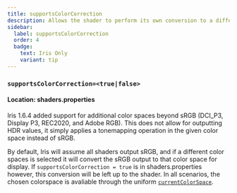 ```yaml
---
title: supportsColorCorrection
description: Allows the shader to perform its own conversion to a different colour space.
sidebar:
  label: supportsColorCorrection
  order: 4
  badge:
    text: Iris Only
    variant: tip
---
```


### `supportsColorCorrection=<true|false>`

#### Location: shaders.properties

Iris 1.6.4 added support for additional color spaces beyond sRGB (DCI_P3, Display P3, REC2020, and Adobe RGB). This does not allow for outputting HDR values, it simply applies a tonemapping operation in the given color space instead of sRGB.

By default, Iris will assume all shaders output sRGB, and if a different color spaces is selected it will convert the sRGB output to that color space for display. If `supportsColorCorrection = true` is in shaders.properties however, this conversion will be left up to the shader. In all scenarios, the chosen colorspace is avaliable through the uniform [`currentColorSpace`](/reference/uniforms/general/currentcolorspace).
